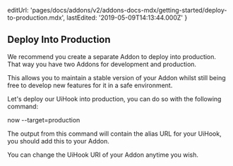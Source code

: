 
  editUrl:
    'pages/docs/addons/v2/addons-docs-mdx/getting-started/deploy-to-production.mdx',
  lastEdited: '2019-05-09T14:13:44.000Z'
}

## Deploy Into Production

We recommend you create a separate Addon to deploy into production. That way you have two Addons for development and production.

This allows you to maintain a stable version of your Addon whilst still being free to develop new features for it in a safe environment.

Let's deploy our UiHook into production, you can do so with the following command:

<TerminalInput>now --target=production</TerminalInput>

The output from this command will contain the alias URL for your UiHook, you should add this to your Addon.

<Note>You can change the UiHook URI of your Addon anytime you wish.</Note>
